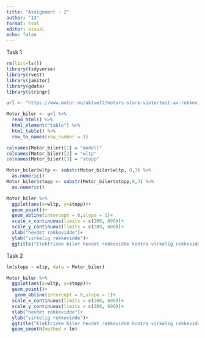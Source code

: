 ---
title: "Assignment - 2"
author: "13"
format: html
editor: visual
echo: false
---

Task 1

```{r}
rm(list=ls())
library(tidyverse)
library(rvest)
library(janitor)
library(gdata)
library(stringr)
```

```{r}
url <- "https://www.motor.no/aktuelt/motors-store-vintertest-av-rekkevidde-pa-elbiler/217132"

Motor_biler <- url %>% 
  read_html() %>% 
  html_element("table") %>% 
  html_table() %>% 
  row_to_names(row_number = 1)
```

```{r}
colnames(Motor_biler)[1] = "modell"
colnames(Motor_biler)[2] = "wltp"
colnames(Motor_biler)[3] = "stopp"
```

```{r}
Motor_biler$wltp <- substr(Motor_biler$wltp, 0,3) %>% 
  as.numeric()
Motor_biler$stopp <- substr(Motor_biler$stopp,0,3) %>% 
  as.numeric()
```

```{r}
Motor_biler %>% 
  ggplot(aes(x=wltp, y=stopp))+
  geom_point()+
  geom_abline(intercept = 0,slope = 1)+
  scale_x_continuous(limits = c(200, 600))+
  scale_y_continuous(limits = c(200, 600))+
  xlab("hevdet rekkevidde")+
  ylab("virkelig rekkevidde")+
  ggtitle("Elektriske biler hevdet rekkevidde kontra virkelig rekkevidde")
```

Task 2

```{r}
lm(stopp ~ wltp, data = Motor_biler)
```

```{r}
Motor_biler %>% 
  ggplot(aes(x=wltp, y=stopp))+
  geom_point()+
   geom_abline(intercept = 0,slope = 1)+
  scale_x_continuous(limits = c(200, 600))+
  scale_y_continuous(limits = c(200, 600))+
  xlab("hevdet rekkevidde")+
  ylab("virkelig rekkevidde")+
  ggtitle("Elektriske biler hevdet rekkevidde kontra virkelig rekkevidde")+
  geom_smooth(method = lm)
```

```{r}

```
